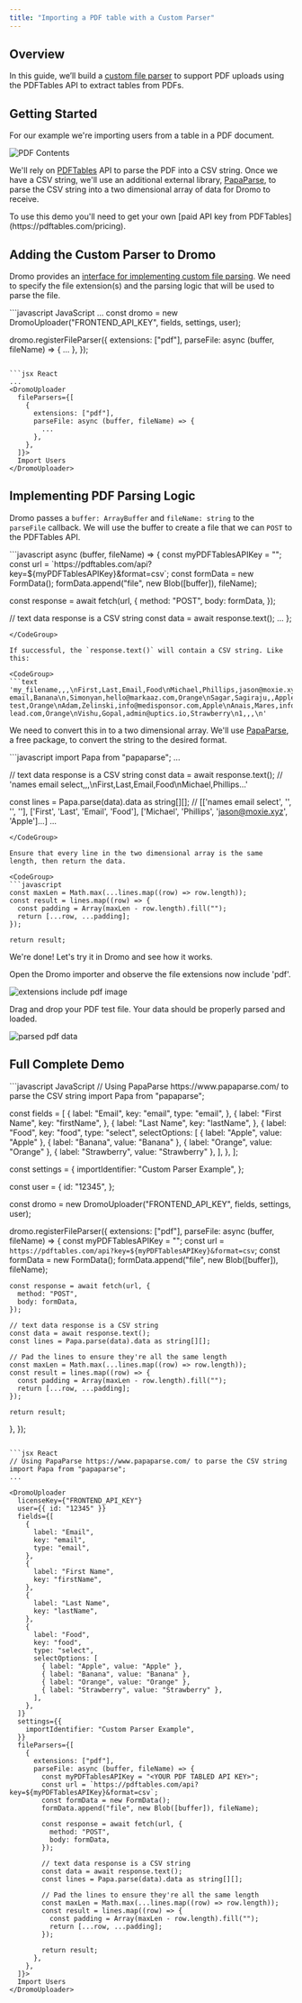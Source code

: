 ```yaml
---
title: "Importing a PDF table with a Custom Parser"
---
```


## Overview

In this guide, we’ll build a [custom file parser](/custom-file-parsers) to support PDF uploads using the PDFTables API to extract tables from PDFs.

## Getting Started

For our example we're importing users from a table in a PDF document.

![PDF Contents](/images/guides/assets/images/customParserPDF.png)

We'll rely on [PDFTables](https://pdftables.com/) API to parse the PDF into a CSV string. Once we have a CSV string, we'll use an additional external library, [PapaParse](https://www.papaparse.com/), to parse the CSV string into a two dimensional array of data for Dromo to receive.

<Info>
  To use this demo you'll need to get your own [paid API key from PDFTables](https://pdftables.com/pricing).
</Info>

## Adding the Custom Parser to Dromo

Dromo provides an [interface for implementing custom file parsing](/custom-file-parsers). We need to specify the file extension(s) and the parsing logic that will be used to parse the file.

<CodeGroup>
```javascript JavaScript
...
const dromo = new DromoUploader("FRONTEND_API_KEY", fields, settings, user);

dromo.registerFileParser({
  extensions: ["pdf"],
  parseFile: async (buffer, fileName) => {
    ...
  },
});
```

```jsx React
...
<DromoUploader
  fileParsers={[
    {
      extensions: ["pdf"],
      parseFile: async (buffer, fileName) => {
        ...
      },
    },
  ]}>
  Import Users
</DromoUploader>
```
</CodeGroup>

## Implementing PDF Parsing Logic

Dromo passes a `buffer: ArrayBuffer` and `fileName: string` to the `parseFile` callback. We will use the buffer to create a file that we can `POST` to the PDFTables API.

<CodeGroup>
```javascript
async (buffer, fileName) => {
  const myPDFTablesAPIKey = "<YOUR PDF TABLED API KEY>";
  const url = `https://pdftables.com/api?key=${myPDFTablesAPIKey}&format=csv`;
  const formData = new FormData();
  formData.append("file", new Blob([buffer]), fileName);
  
  const response = await fetch(url, {
    method: "POST",
    body: formData,
  });
  
  // text data response is a CSV string
  const data = await response.text();
  ...
};
```
</CodeGroup>

If successful, the `response.text()` will contain a CSV string. Like this:

<CodeGroup>
```text
'my_filename,,,\nFirst,Last,Email,Food\nMichael,Phillips,jason@moxie.xyz,Apple\nMohit,Kukreja,info@hub.inc,Banana\nMark,Walz,vengat@klenty.com,Orange\nTonya,,team@buyerassist.io,Apple\nBen,Cohen,bad email,Banana\n,Simonyan,hello@markaaz.com,Orange\nSagar,Sagiraju,,Apple\nR2,Bewley,preena@klenty.com,Banana\nRuairi,Galavan,Info test,Orange\nAdam,Zelinski,info@medisponsor.com,Apple\nAnais,Mares,info@arrowxyz.com,Banana\nLucia,Lu,support@data-lead.com,Orange\nVishu,Gopal,admin@uptics.io,Strawberry\n1,,,\n'
```
</CodeGroup>

We need to convert this in to a two dimensional array. We'll use [PapaParse](https://www.papaparse.com/), a free package, to convert the string to the desired format.

<CodeGroup>
```javascript
import Papa from "papaparse";
...

// text data response is a CSV string
const data = await response.text();
// 'names email select,,,\nFirst,Last,Email,Food\nMichael,Phillips...'

const lines = Papa.parse(data).data as string[][];
// [['names email select', '', '', ''], ['First', 'Last', 'Email', 'Food'], ['Michael', 'Phillips', 'jason@moxie.xyz', 'Apple']...]
...
```
</CodeGroup>

Ensure that every line in the two dimensional array is the same length, then return the data.

<CodeGroup>
```javascript
const maxLen = Math.max(...lines.map((row) => row.length));
const result = lines.map((row) => {
  const padding = Array(maxLen - row.length).fill("");
  return [...row, ...padding];
});

return result;
```
</CodeGroup>

We're done! Let's try it in Dromo and see how it works.

Open the Dromo importer and observe the file extensions now include 'pdf'.

![extensions include pdf image](/images/guides/assets/images/extensions_include_pdf.png)

Drag and drop your PDF test file. Your data should be properly parsed and loaded.

![parsed pdf data](/images/guides/assets/images/parsed_pdf_data.png)

## Full Complete Demo

<CodeGroup>
```javascript JavaScript
// Using PapaParse https://www.papaparse.com/ to parse the CSV string
import Papa from "papaparse";

const fields = [
  {
    label: "Email",
    key: "email",
    type: "email",
  },
  {
    label: "First Name",
    key: "firstName",
  },
  {
    label: "Last Name",
    key: "lastName",
  },
  {
    label: "Food",
    key: "food",
    type: "select",
    selectOptions: [
      { label: "Apple", value: "Apple" },
      { label: "Banana", value: "Banana" },
      { label: "Orange", value: "Orange" },
      { label: "Strawberry", value: "Strawberry" },
    ],
  },
];

const settings = {
  importIdentifier: "Custom Parser Example",
};

const user = {
  id: "12345",
};

const dromo = new DromoUploader("FRONTEND_API_KEY", fields, settings, user);

dromo.registerFileParser({
  extensions: ["pdf"],
  parseFile: async (buffer, fileName) => {
    const myPDFTablesAPIKey = "<YOUR PDF TABLED API KEY>";
    const url = `https://pdftables.com/api?key=${myPDFTablesAPIKey}&format=csv`;
    const formData = new FormData();
    formData.append("file", new Blob([buffer]), fileName);
    
    const response = await fetch(url, {
      method: "POST",
      body: formData,
    });
    
    // text data response is a CSV string
    const data = await response.text();
    const lines = Papa.parse(data).data as string[][];
    
    // Pad the lines to ensure they're all the same length
    const maxLen = Math.max(...lines.map((row) => row.length));
    const result = lines.map((row) => {
      const padding = Array(maxLen - row.length).fill("");
      return [...row, ...padding];
    });
    
    return result;
  },
});
```

```jsx React
// Using PapaParse https://www.papaparse.com/ to parse the CSV string
import Papa from "papaparse";
...

<DromoUploader
  licenseKey={"FRONTEND_API_KEY"}
  user={{ id: "12345" }}
  fields={[
    {
      label: "Email",
      key: "email",
      type: "email",
    },
    {
      label: "First Name",
      key: "firstName",
    },
    {
      label: "Last Name",
      key: "lastName",
    },
    {
      label: "Food",
      key: "food",
      type: "select",
      selectOptions: [
        { label: "Apple", value: "Apple" },
        { label: "Banana", value: "Banana" },
        { label: "Orange", value: "Orange" },
        { label: "Strawberry", value: "Strawberry" },
      ],
    },
  ]}
  settings={{
    importIdentifier: "Custom Parser Example",
  }}
  fileParsers={[
    {
      extensions: ["pdf"],
      parseFile: async (buffer, fileName) => {
        const myPDFTablesAPIKey = "<YOUR PDF TABLED API KEY>";
        const url = `https://pdftables.com/api?key=${myPDFTablesAPIKey}&format=csv`;
        const formData = new FormData();
        formData.append("file", new Blob([buffer]), fileName);
        
        const response = await fetch(url, {
          method: "POST",
          body: formData,
        });
        
        // text data response is a CSV string
        const data = await response.text();
        const lines = Papa.parse(data).data as string[][];
        
        // Pad the lines to ensure they're all the same length
        const maxLen = Math.max(...lines.map((row) => row.length));
        const result = lines.map((row) => {
          const padding = Array(maxLen - row.length).fill("");
          return [...row, ...padding];
        });
        
        return result;
      },
    },
  ]}>
  Import Users
</DromoUploader>
```
</CodeGroup>

